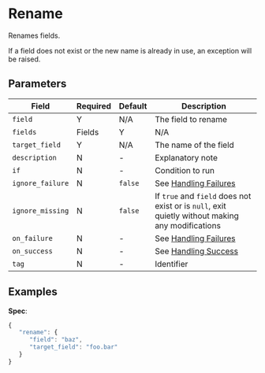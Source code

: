 
# Rename

<Synopsis>
Renames fields.
</Synopsis>

If a field does not exist or the new name is already in use, an exception will be raised.

## Parameters

|Field|Required|Default|Description|
|---|---|---|---|
|`field`|Y|N/A|The field to rename|
|`fields`|Fields|Y|N/A|The list of fields to rename|
|`target_field`|Y|N/A|The name of the field|
|`description`|N|-|Explanatory note|
|`if`|N|-|Condition to run|
|`ignore_failure`|N|`false`|See [Handling Failures](../handling-failures.mdx)|
|`ignore_missing`|N|`false`|If `true` and `field` does not exist or is `null`, exit quietly without making any modifications|
|`on_failure`|N|-|See [Handling Failures](../handling-failures.mdx)|
|`on_success`|N|-|See [Handling Success](../handling-success.mdx)|
|`tag`|N|-|Identifier|

## Examples

**Spec**:

```js
{
   "rename": {
      "field": "baz",
      "target_field": "foo.bar"
   }
}
```
